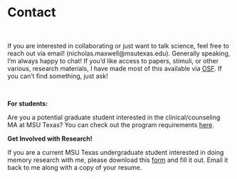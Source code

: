 # Contact

<br>

If you are interested in collaborating or just want to talk science, feel free to reach out via email! (nicholas.maxwell@msutexas.edu). Generally speaking, I'm always happy to chat! If you'd like access to papers, stimuli, or other various, research materials, I have made most of this available via [OSF](https://osf.io/uxdvh/). If you can't find something, just ask!

<br>

**For students:**

Are you a potential graduate student interested in the clinical/counseling MA at MSU Texas? You can check out the program requirements [here](https://msutexas.edu/academics/libarts/psychology/ma/).


**Get Involved with Research!**

If you are a current MSU Texas undergraduate student interested in doing memory research with me, please download this [form](https://github.com/npm27/npm27.github.io/raw/main/docs/Research_Interest.docx) and fill it out. Email it back to me along with a copy of your resume.

